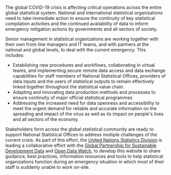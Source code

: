 
The global COVID-19 crisis is affecting critical operations across the entire
global statistical system. National and international statistical organizations
need to take immediate action to ensure the continuity of key statistical
compilation activities and the continued availability of data to inform
emergency mitigation actions by governments and all sectors of society.

Senior management in statistical organizations are working together with their
own front-line managers and IT teams, and with partners at the national and
global levels, to deal with the current emergency. This includes:

- Establishing new procedures and workflows, collaborating in virtual teams, and
  implementing secure remote data access and data exchange capabilities for
  staff members of National Statistical Offices, providers of data inputs and
  the users of statistical outputs to remain effectively linked together
  throughout the statistical value chain.
- Adapting and innovating data production methods and processes to ensure
  continuity of major official statistical programmes
- Addressing the increased need for data openness and accessibility to meet the
  urgent demand for reliable and accurate information on the spreading and
  impact of the virus as well as its impact on people's lives and all sectors of
  the economy.

Stakeholders form across the global statistical community are ready to support
National Statistical Offices to address multiple challenges of the current
crisis. As part of this effort, the
[United Nations Statistics Division](https://unstats.un.org/home/) is leading a
collaborative effort with the
[Global Partnership for Sustainable Development Data](http://www.data4sdgs.org/)
and [Open Data Watch](https://opendatawatch.com/), to develop this website to
share guidance, best practices, information resources and tools to help
statistical organizations function during an emergency situation in which most
of their staff is suddenly unable to work on-site.
